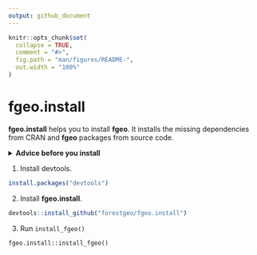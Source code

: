 ```yaml
---
output: github_document
---
```


<!-- README.md is generated from README.Rmd. Please edit that file -->

```r
knitr::opts_chunk$set(
  collapse = TRUE,
  comment = "#>",
  fig.path = "man/figures/README-",
  out.width = "100%"
)
```

# fgeo.install

__fgeo.install__ helps you to install __fgeo__. It installs the missing dependencies from CRAN and __fgeo__ packages from source code.



<details> <summary><strong>Advice before you install</strong></summary> <p>

* Ensure you have a recent version of R.

* Ensure you have updated packages (run `update.packages()`).

* Close all other R sessions.

* Restart R (go to _Session > Restart R_).

</p></details>



1. Install devtools.

``` r
install.packages("devtools")
```

2. Install __fgeo.install__.

```R
devtools::install_github("forestgeo/fgeo.install")
```

3. Run `install_fgeo()`
```
fgeo.install::install_fgeo()
```

